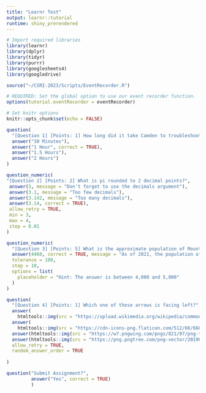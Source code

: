 ```yaml
---
title: "Learnr Test"
output: learnr::tutorial
runtime: shiny_prerendered
---
```


```r

# Import required libraries
library(learnr)
library(dplyr)
library(tidyr)
library(purrr)
library(googlesheets4)
library(googledrive)

source("~/CSRI-2023/Scripts/EventRecorder.R")

# REQUIRED: Set the global option to use our event recorder function.
options(tutorial.eventRecorder = eventRecorder)

# Set knitr options
knitr::opts_chunk$set(echo = FALSE)

```

```r

question(
  "[Question 1] [Points: 1] How long did it take Camden to troubleshoot this when first setting it up?",
  answer("30 Minutes"),
  answer("1 Hour", correct = TRUE),
  answer("1.5 Hours"),
  answer("2 Hours")
)
```

```r

question_numeric(
"[Question 2] [Points: 2] What is pi rounded to 2 decimal points?",
 answer(3, message = "Don't forget to use the decimals argument"),
 answer(3.1, message = "Too few decimals"),
 answer(3.142, message = "Too many decimals"),
 answer(3.14, correct = TRUE),
 allow_retry = TRUE,
 min = 3,
 max = 4,
 step = 0.01
)
```

```r

question_numeric(
  "[Question 3] [Points: 5] What is the approximate population of Mount Vernon?",
  answer(4460, correct = TRUE, message = "As of 2021, the population of Mount Vernon is 4460."),
  tolerance = 100,
  step = 10,
  options = list(
    placeholder = "Hint: The answer is between 4,000 and 5,000"
  )
)
```

```r
question(
  "[Question 4] [Points: 1] Which one of these arrows is facing left?",
  answer(
    htmltools::img(src = "https://upload.wikimedia.org/wikipedia/commons/thumb/5/5e/Small_arrow_pointing_left.svg/440px-Small_arrow_pointing_left.svg.png"), correct = TRUE),
  answer(
    htmltools::img(src = "https://cdn-icons-png.flaticon.com/512/66/66831.png")),
  answer(htmltools::img(src = "https://w7.pngwing.com/pngs/821/97/png-transparent-black-arrow-up-illustration-arrow-desktop-symbol-up-arrow-angle-triangle-sign-thumbnail.png")),
  answer(htmltools::img(src = "https://png.pngtree.com/png-vector/20190419/ourmid/pngtree-vector-down-arrow-icon-png-image_956433.jpg")),
  allow_retry = TRUE,
  random_answer_order = TRUE
  
)
```

```r
question("Submit Assignment?",
         answer("Yes", correct = TRUE)
         )
```